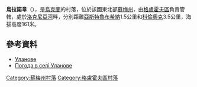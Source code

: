 {{coord|51|45|36|N|34|18|18|E|scale:100000_region:UA|display=title}}

'''烏拉諾韋'''（{{lang-uk|Уланове}}），是[[烏克蘭|烏克蘭]]的村落，位於該國東北部[[蘇梅州|蘇梅州]]，由[[格盧霍夫區|格盧霍夫區]]負責管轄，處於[[洛克尼亞河_(克列文河支流)|洛克尼亞河]]畔，分別距離[[亞斯特魯布希納|亞斯特魯布希納]]1.5公里和[[科倫奧克|科倫奧克]]3.5公里，海拔高度161米。

==參考資料==
* [http://w1.c1.rada.gov.ua/pls/z7502/A005?rdat1=02.02.2010&rf7571=28962 Уланове]
* [http://weather.in.ua/ua/symskaja/26834 Погода в селі Уланове] {{Wayback|url=http://weather.in.ua/ua/symskaja/26834 |date=20200429034559 }}

{{DEFAULTSORT:Уланове}}

[[Category:蘇梅州村落|Category:蘇梅州村落]]
[[Category:格盧霍夫區村落|Category:格盧霍夫區村落]]


{{Sumy-geo-stub}}
